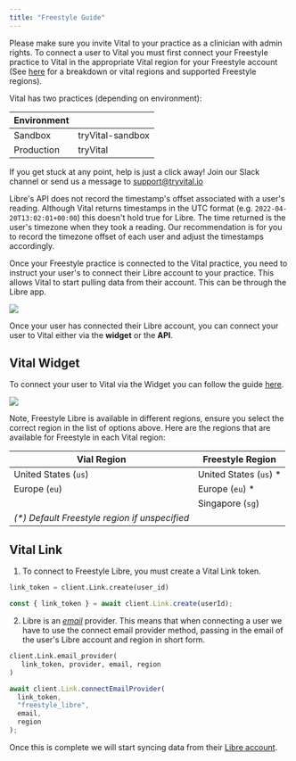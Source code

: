 ```yaml
---
title: "Freestyle Guide"
---
```


<Info>

Please make sure you invite Vital to your practice as a clinician with admin rights. To connect a user to Vital you must first connect your Freestyle practice to Vital in the appropriate Vital region for your Freestyle account (See [here](#vital-freestyle-supported-regions) for a breakdown or vital regions and supported Freestyle regions).

Vital has two practices (depending on environment):

| Environment |                  |
| ----------- | ---------------- |
| Sandbox     | tryVital-sandbox |
| Production  | tryVital         |

If you get stuck at any point, help is just a click away! Join our Slack channel or send us a message to support@tryvital.io

</Info>

<Warning>

Libre's API does not record the timestamp's offset associated with a user's reading.
Although Vital returns timestamps in the UTC format (e.g. `2022-04-20T13:02:01+00:00`) this doesn't hold true for Libre. The time returned is the user's timezone when they took a reading. Our recommendation is for you to record the timezone offset
of each user and adjust the timestamps accordingly.

</Warning>

Once your Freestyle practice is connected to the Vital practice, you need to instruct your user's to connect their Libre account to your practice.
This allows Vital to start pulling data from their account. This can be through the Libre app.

<img src="../../img/connect_libreview.png" className="w-2/5 block mx-auto" />

Once your user has connected their Libre account, you can connect your user to Vital
either via the **widget** or the **API**.

## Vital Widget

To connect your user to Vital via the Widget you can follow the guide [here](/wearables/vital-link/launching_link).

<img src="../../img/libre_connect.png" className="w-2/5 block mx-auto" />

Note, Freestyle Libre is available in different regions, ensure you select the correct region in the list of options above. Here are the regions that are available for Freestyle in each Vital region:

<a name="vital-freestyle-supported-regions"></a>

| Vial Region                                    | Freestyle Region        |
| ---------------------------------------------- | ----------------------- |
| United States (`us`)                           | United States (`us`) \* |
| Europe (`eu`)                                  | Europe (`eu`) \*        |
|                                                | Singapore (`sg`)        |
| _(\*) Default Freestyle region if unspecified_ |

## Vital Link

1. To connect to Freestyle Libre, you must create a Vital Link token.

<SnippetGroup>

```python Connecting email provider
link_token = client.Link.create(user_id)
```

```js JavaScript
const { link_token } = await client.Link.create(userId);
```

</SnippetGroup>

2. Libre is an [_email_](wearables/vital-link/customization#email) provider.
   This means that when connecting a user we have to use
   the connect email provider method, passing in the email of the user's Libre account and region in short form.

<SnippetGroup>

```python Connecting email provider
client.Link.email_provider(
   link_token, provider, email, region
)
```

```js JavaScript
await client.Link.connectEmailProvider(
  link_token,
  "freestyle_libre",
  email,
  region
);
```

</SnippetGroup>

Once this is complete we will start syncing data from their [Libre account](/api-details/data_flow).

